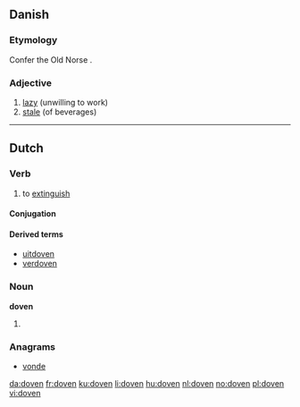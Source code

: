 ==Danish==

===Etymology===
Confer the Old Norse {{term|dofinn||dead|lang=non}}.

===Adjective===
{{infl|da|adjective|neuter|dovent|plural and definite|dovne|[[Appendix:Glossary#comparative|comparative]]|dovnere|[[Appendix:Glossary#superlative|superlative]]|dovnest}}

# [[lazy]] (unwilling to work)
# [[stale]] (of beverages)

----

==Dutch==

===Verb===
{{nl-verb|wk-d}}

# to [[extinguish]]

====Conjugation====
{{nl-conj-wk|doof|dove|dt=d}}

====Derived terms====
* [[uitdoven]]
* [[verdoven]]

===Noun===
'''doven'''

# {{plural of|dove#Dutch|dove|lang=nl}}

===Anagrams===
* [[vonde#Dutch|vonde]]

[[da:doven]]
[[fr:doven]]
[[ku:doven]]
[[li:doven]]
[[hu:doven]]
[[nl:doven]]
[[no:doven]]
[[pl:doven]]
[[vi:doven]]